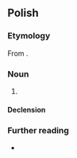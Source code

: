 {{also|herbatką}}
==Polish==

===Etymology===
From {{suffix|pl|herbata|ka|t1=tea|t2=feminine diminutive suffix}}.

===Noun===
{{pl-noun|f}}

# {{diminutive of|herbata|lang=pl}}

====Declension====
{{pl-decl-noun-f}}

===Further reading===
* {{R:PWN}}